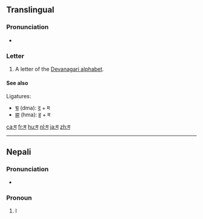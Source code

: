 {{Devanagari character info|hex=092E|name=DEVANAGARI LETTER MA|image=[[File:Deva-ma.png|100px]]}}
{{also|स|भ|ম}}
==Translingual==

===Pronunciation===
* {{IPA|/mə/|lang=mul}}

===Letter===
# A letter of the [[Devanagari alphabet]].

====See also====
Ligatures:
* [[द्म]] (dma): [[द]] + म
* [[ह्म]] (hma): [[ह]] + म

[[ca:म]]
[[fr:म]]
[[hu:म]]
[[nl:म]]
[[ja:म]]
[[zh:म]]

----

==Nepali==

===Pronunciation===
* {{IPA|/mə/|lang=ne}}

===Pronoun===
{{head|ne|pronoun}}

# I {{qualifier|first person singular pronoun}}